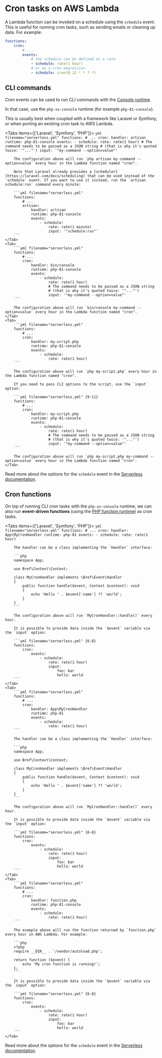 
<NextSeo description="Learn how to create serverless cron functions with PHP on AWS Lambda." />

# Cron tasks on AWS Lambda

A Lambda function can be invoked on a schedule using the `schedule` event. This is useful for running cron tasks, such as sending emails or cleaning up data. For example:

```yml filename="serverless.yml" {5-8}
functions:
    cron:
        # ...
        events:
            # the schedule can be defined as a rate
            - schedule: rate(1 hour)
            # or as a cron expression
            - schedule: cron(0 12 * * ? *)
```

## CLI commands

Cron events can be used to run CLI commands with the [Console runtime](../runtimes/console.md).

In that case, use the `php-xx-console` runtime (for example `php-81-console`).

This is usually best when coupled with a framework like Laravel or Symfony, or when porting an existing cron task to AWS Lambda.

<Tabs items={['Laravel', 'Symfony', 'PHP']}>
    <Tab>
        ```yml filename="serverless.yml"
        functions:
            # ...
            cron:
                handler: artisan
                runtime: php-81-console
                events:
                    - schedule:
                        rate: rate(1 hour)
                        # The command needs to be passed as a JSON string
                        # (that is why it's quoted twice: '"..."')
                        input: '"my-command --option=value"'
        ```

        The configuration above will run `php artisan my-command --option=value` every hour in the Lambda function named "cron".

        Note that Laravel already provides a [scheduler](https://laravel.com/docs/scheduling) that can be used instead of the `schedule` event. If you want to use it instead, run the `artisan schedule:run` command every minute:

        ```yml filename="serverless.yml"
        functions:
            # ...
            artisan:
                handler: artisan
                runtime: php-81-console
                events:
                    - schedule:
                        rate: rate(1 minute)
                        input: '"schedule:run"'
        ```
    </Tab>
    <Tab>
        ```yml filename="serverless.yml"
        functions:
            # ...
            cron:
                handler: bin/console
                runtime: php-81-console
                events:
                    - schedule:
                        rate: rate(1 hour)
                        # The command needs to be passed as a JSON string
                        # (that is why it's quoted twice: '"..."')
                        input: '"my-command --option=value"'
        ```

        The configuration above will run `bin/console my-command --option=value` every hour in the Lambda function named "cron".
    </Tab>
    <Tab>
        ```yml filename="serverless.yml"
        functions:
            # ...
            cron:
                handler: my-script.php
                runtime: php-81-console
                events:
                    - schedule:
                        rate: rate(1 hour)
        ```

        The configuration above will run `php my-script.php` every hour in the Lambda function named "cron".

        If you need to pass CLI options to the script, use the `input` option:

        ```yml filename="serverless.yml" {9-11}
        functions:
            # ...
            cron:
                handler: my-script.php
                runtime: php-81-console
                events:
                    - schedule:
                        rate: rate(1 hour)
                        # The command needs to be passed as a JSON string
                        # (that is why it's quoted twice: '"..."')
                        input: '"my-command --option=value"'
        ```

        The configuration above will run `php my-script.php my-command --option=value` every hour in the Lambda function named "cron".
    </Tab>
</Tabs>

Read more about the options for the `schedule` event in the [Serverless documentation](https://www.serverless.com/framework/docs/providers/aws/events/schedule/).

## Cron functions

On top of running CLI cron tasks with the `php-xx-console` runtime, we can also run **event-driven functions** (using the [PHP function runtime](/docs/runtimes/function.md)) as cron tasks.

<Tabs items={['Laravel', 'Symfony', 'PHP']}>
    <Tab>
        ```yml filename="serverless.yml"
        functions:
            # ...
            cron:
                handler: App\MyCronHandler
                runtime: php-81
                events:
                    - schedule:
                        rate: rate(1 hour)
        ```

        The handler can be a class implementing the `Handler` interface:

        ```php
        namespace App;

        use Bref\Context\Context;

        class MyCronHandler implements \Bref\Event\Handler
        {
            public function handle($event, Context $context): void
            {
                echo 'Hello ' . $event['name'] ?? 'world';
            }
        }
        ```

        The configuration above will run `MyCronHandler::handle()` every hour.

        It is possible to provide data inside the `$event` variable via the `input` option:

        ```yml filename="serverless.yml" {6-8}
        functions:
            cron:
                events:
                    - schedule:
                        rate: rate(1 hour)
                        input:
                            foo: bar
                            hello: world
        ```
    </Tab>
    <Tab>
        ```yml filename="serverless.yml"
        functions:
            # ...
            cron:
                handler: App\MyCronHandler
                runtime: php-81
                events:
                    - schedule:
                        rate: rate(1 hour)
        ```

        The handler can be a class implementing the `Handler` interface:

        ```php
        namespace App;

        use Bref\Context\Context;

        class MyCronHandler implements \Bref\Event\Handler
        {
            public function handle($event, Context $context): void
            {
                echo 'Hello ' . $event['name'] ?? 'world';
            }
        }
        ```

        The configuration above will run `MyCronHandler::handle()` every hour.

        It is possible to provide data inside the `$event` variable via the `input` option:

        ```yml filename="serverless.yml" {6-8}
        functions:
            cron:
                events:
                    - schedule:
                        rate: rate(1 hour)
                        input:
                            foo: bar
                            hello: world
        ```
    </Tab>
    <Tab>
        ```yml filename="serverless.yml"
        functions:
            # ...
            cron:
                handler: function.php
                runtime: php-81-console
                events:
                    - schedule:
                        rate: rate(1 hour)
        ```

        The example above will run the function returned by `function.php` every hour in AWS Lambda. For example:

        ```php
        <?php
        require __DIR__ . '/vendor/autoload.php';

        return function ($event) {
            echo 'My cron function is running!';
        };
        ```

        It is possible to provide data inside the `$event` variable via the `input` option:

        ```yml filename="serverless.yml" {6-8}
        functions:
            cron:
                events:
                    - schedule:
                        rate: rate(1 hour)
                        input:
                            foo: bar
                            hello: world
        ```
    </Tab>
</Tabs>

Read more about the options for the `schedule` event in the [Serverless documentation](https://www.serverless.com/framework/docs/providers/aws/events/schedule/).
